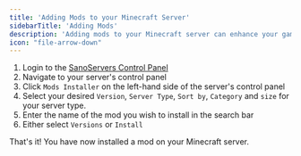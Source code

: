 ```yaml
---
title: 'Adding Mods to your Minecraft Server'
sidebarTitle: 'Adding Mods'
description: 'Adding mods to your Minecraft server can enhance your gameplay experience. In this guide, we will show you how to add mods to your Minecraft server.'
icon: "file-arrow-down"
---
```


1. Login to the [SanoServers Control Panel](https://panel.sanoservers.com/)
2. Navigate to your server's control panel
3. Click ``Mods Installer`` on the left-hand side of the server's control panel
4. Select your desired ``Version``, ``Server Type``, ``Sort by``, ``Category`` and ``size`` for your server type.
5. Enter the name of the mod you wish to install in the search bar
6. Either select ``Versions`` or ``Install``

That's it! You have now installed a mod on your Minecraft server.


